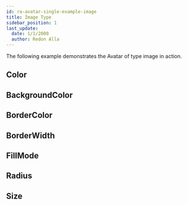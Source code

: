 ```yaml
---
id: ra-avatar-single-example-image
title: Image Type
sidebar_position: 1
last_update:
  date: 1/1/2000
  author: Redon Alla
---
```


The following example demonstrates the Avatar of type image in action.

## Color


<Color />

## BackgroundColor


<BackgroundColor />

## BorderColor


<BorderColor />

## BorderWidth


<BorderWidth />

## FillMode


<FillMode />

## Radius


<Radius />

## Size


<Size />